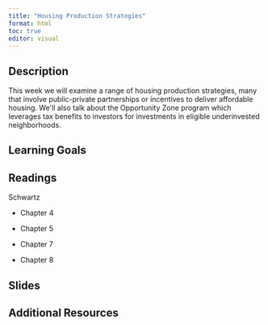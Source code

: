 ```yaml
---
title: "Housing Production Strategies"
format: html
toc: true
editor: visual
---
```


## Description

This week we will examine a range of housing production strategies, many that involve public-private partnerships or incentives to deliver affordable housing. We\'ll also talk about the Opportunity Zone program which leverages tax benefits to investors for investments in eligible underinvested neighborhoods.

## Learning Goals

## Readings

Schwartz

-   Chapter 4

-   Chapter 5

-   Chapter 7

-   Chapter 8

## Slides

## Additional Resources
